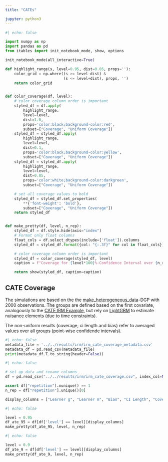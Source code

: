 ```yaml
---
title: "CATEs"

jupyter: python3
---
```


```python
#| echo: false

import numpy as np
import pandas as pd
from itables import init_notebook_mode, show, options

init_notebook_mode(all_interactive=True)

def highlight_range(s, level=0.95, dist=0.05, props=''):
    color_grid = np.where((s >= level-dist) &
                          (s <= level+dist), props, '')
    return color_grid


def color_coverage(df, level):
    # color coverage column order is important
    styled_df = df.apply(
        highlight_range,
        level=level,
        dist=1.0,
        props='color:black;background-color:red',
        subset=["Coverage", "Uniform Coverage"])
    styled_df = styled_df.apply(
        highlight_range,
        level=level,
        dist=0.1,
        props='color:black;background-color:yellow',
        subset=["Coverage", "Uniform Coverage"])
    styled_df = styled_df.apply(
        highlight_range,
        level=level,
        dist=0.05,
        props='color:white;background-color:darkgreen',
        subset=["Coverage", "Uniform Coverage"])

    # set all coverage values to bold
    styled_df = styled_df.set_properties(
        **{'font-weight': 'bold'},
        subset=["Coverage", "Uniform Coverage"])
    return styled_df


def make_pretty(df, level, n_rep):
    styled_df = df.style.hide(axis="index")
    # Format only float columns
    float_cols = df.select_dtypes(include=['float']).columns
    styled_df = styled_df.format({col: "{:.3f}" for col in float_cols})

    # color coverage column order is important
    styled_df = color_coverage(styled_df, level)
    caption = f"Coverage for {level*100}%-Confidence Interval over {n_rep} Repetitions"

    return show(styled_df, caption=caption)
```

## CATE Coverage

The simulations are based on the  the [make_heterogeneous_data](https://docs.doubleml.org/stable/api/generated/doubleml.datasets.make_heterogeneous_data.html)-DGP with $2000$ observations. The groups are defined based on the first covariate, analogously to the [CATE IRM Example](https://docs.doubleml.org/stable/examples/py_double_ml_cate.html), but rely on [LightGBM](https://lightgbm.readthedocs.io/en/latest/index.html) to estimate nuisance elements (due to time constraints).

The non-uniform results (coverage, ci length and bias) refer to averaged values over all groups (point-wise confidende intervals).

::: {.callout-note title="Metadata"  collapse="true"}

```python
#| echo: false
metadata_file = '../../results/irm/irm_cate_coverage_metadata.csv'
metadata_df = pd.read_csv(metadata_file)
print(metadata_df.T.to_string(header=False))
```

:::


```python
#| echo: false

# set up data and rename columns
df = pd.read_csv("../../results/irm/irm_cate_coverage.csv", index_col=None)

assert df["repetition"].nunique() == 1
n_rep = df["repetition"].unique()[0]

display_columns = ["Learner g", "Learner m", "Bias", "CI Length", "Coverage", "Uniform CI Length", "Uniform Coverage"]
```

```python
#| echo: false

level = 0.95
df_ate_95 = df[df['level'] == level][display_columns]
make_pretty(df_ate_95, level, n_rep)
```

```python
#| echo: false

level = 0.9
df_ate_9 = df[df['level'] == level][display_columns]
make_pretty(df_ate_9, level, n_rep)
```
